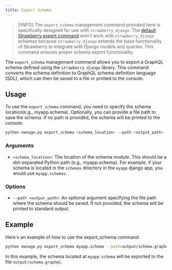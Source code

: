 ```yaml
---
title: Export Schema
---
```



> [!INFO]
> The `export_schema` management command provided here is specifically designed for use with `strawberry_django`. The [default Strawberry export command](https://strawberry.rocks/docs/guides/schema-export) won't work with `strawberry_django` schemas because `strawberry_django` extends the base functionality of Strawberry to integrate with Django models and queries. This command ensures proper schema export functionality.

The `export_schema` management command allows you to export a GraphQL schema defined using the `strawberry_django` library. This command converts the schema definition to GraphQL schema definition language (SDL), which can then be saved to a file or printed to the console.

## Usage

To use the `export_schema` command, you need to specify the schema location(e.g., myapp.schema). Optionally, you can provide a file path to save the schema. If no path is provided, the schema will be printed to the console.

```sh
python manage.py export_schema <schema_location> --path <output_path>
```

### Arguments

- `<schema_location>`: The location of the schema module. This should be a dot-separated Python path (e.g., myapp.schema). For example, if your schema is located in the `schemas` directory in the `myapp` django app, you would use `myapp.schemas`.

### Options

- `--path <output_path>`: An optional argument specifying the file path where the schema should be saved. If not provided, the schema will be printed to standard output.

## Example

Here's an example of how to use the export_schema command:

```sh
python manage.py export_schema myapp.schema --path=output/schema.graphql
```

In this example, the schema located at `myapp.schema` will be exported to the file `output/schema.graphql`.

